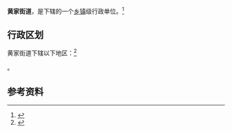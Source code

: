 {{中国乡级行政区|21/01/13/012/000}}

'''黄家街道'''，是{{PRC admin/fullname|21/01/13/012/000|3}}下辖的一个[[乡镇|乡镇]]级行政单位。<ref>{{PRC admin/ref sgc|{{PRC admin/parent|21/01/13/012/000}}}}</ref>

== 行政区划 ==

黄家街道下辖以下地区：<ref>{{PRC admin/ref sgc|21/01/13/012/000}}</ref>

{{PRC admin/children|21/01/13/012/000}}。

== 参考资料 ==

{{reflist}}

{{行政区划小作品}}
{{PRC admin/navcat|21/01/13/012/000}}